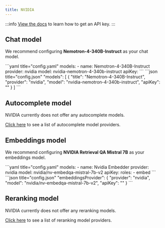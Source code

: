 ```yaml
---
title: NVIDIA
---
```



:::info
[View the docs](https://docs.nvidia.com/nim/large-language-models/latest/getting-started.html#option-1-from-api-catalog) to learn how to get an API key.
:::

## Chat model

We recommend configuring **Nemotron-4-340B-Instruct** as your chat model.

<Tabs groupId="config-example">
  <TabItem value="yaml" label="YAML">
  ```yaml title="config.yaml"
  models:
    - name: Nemotron-4-340B-Instruct
      provider: nvidia
      model: nvidia-nemotron-4-340b-instruct
      apiKey: <YOUR_NVIDIA_API_KEY>
  ```
  </TabItem>
  <TabItem value="json" label="JSON">
  ```json title="config.json"
    "models": [
      {
        "title": "Nemotron-4-340B-Instruct",
        "provider": "nvidia",
        "model": "nvidia-nemotron-4-340b-instruct",
        "apiKey": "<YOUR_NVIDIA_API_KEY>"
      }
    ]
  ```
  </TabItem>
</Tabs>

## Autocomplete model

NVIDIA currently does not offer any autocomplete models.

[Click here](../../model-types/autocomplete.md) to see a list of autocomplete model providers.

## Embeddings model

We recommend configuring **NVIDIA Retrieval QA Mistral 7B** as your embeddings model.

<Tabs groupId="config-example">
  <TabItem value="yaml" label="YAML">
  ```yaml title="config.yaml"
  models:
    - name: Nvidia Embedder
      provider: nvidia
      model: nvidia/nv-embedqa-mistral-7b-v2
      apiKey: <YOUR_NVIDIA_API_KEY>
      roles:
        - embed
  ```
  </TabItem>
  <TabItem value="json" label="JSON">
  ```json title="config.json"
    "embeddingsProvider": {
      "provider": "nvidia",
      "model": "nvidia/nv-embedqa-mistral-7b-v2",
      "apiKey": "<YOUR_NVIDIA_API_KEY>"
    }
  ```
  </TabItem>
</Tabs>

## Reranking model

NVIDIA currently does not offer any reranking models.

[Click here](../../model-types/reranking.mdx) to see a list of reranking model providers.
